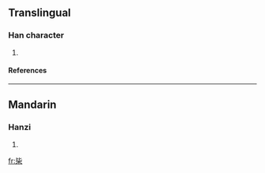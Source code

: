 ==Translingual==
===Han character===
{{Han char|rn=75|rad=木|as=04|sn=8|four=|canj=心心木 (PPD)}}
# {{defn|Han|sort=木04}}
====References====
{{Han ref|kx=0514.270|dkj=14529|hdz=21168.010|uh=6788|ud=26504}}

----
==Mandarin==
===Hanzi===
{{cmn-hanzi|pin=[[bì]] (bi4), [[bìng]] (bing4)|wg=pi<sup>4</sup>, ping<sup>4</sup>}}
# {{defn|Mandarin}}

[[fr:枈]]